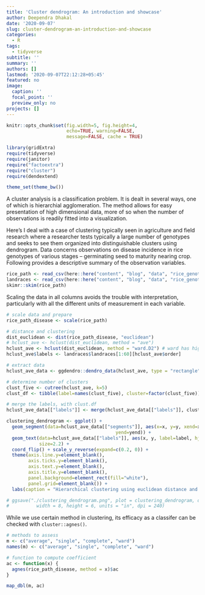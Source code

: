 ```yaml
---
title: 'Cluster dendrogram: An introduction and showcase'
author: Deependra Dhakal
date: '2020-09-07'
slug: cluster-dendrogram-an-introduction-and-showcase
categories:
  - R
tags:
  - tidyverse
subtitle: ''
summary: ''
authors: []
lastmod: '2020-09-07T22:12:28+05:45'
featured: no
image:
  caption: ''
  focal_point: ''
  preview_only: no
projects: []
---
```


```r
knitr::opts_chunk$set(fig.width=5, fig.height=4, 
                      echo=TRUE, warning=FALSE, 
                      message=FALSE, cache = TRUE)

library(gridExtra)
require(tidyverse)
require(janitor)
require("factoextra")
require("cluster")
require(dendextend)

theme_set(theme_bw())
```

A cluster analysis is a classification problem. It is dealt in several ways, one of which is hierarchial agglomeration. The method allows for easy presentation of high dimensional data, more of so when the number of observations is readily fitted into a visualization. 

Here's I deal with a case of clustering typically seen in agriculture and field research where a researcher tests typically a large number of genotypes and seeks to see them organized into distinguishable clusters using dendrogram. Data concerns observations on disease incidence in rice genotypes of various stages -- germinating seed to maturity nearing crop. Following provides a descriptive summary of the observation variables.  

```r
rice_path <- read_csv(here::here("content", "blog", "data", "rice_genotypes_blight_pathology_disease.csv"))
landraces <- read_csv(here::here("content", "blog", "data", "rice_genotypes_blight_pathology_landraces.csv"))
skimr::skim(rice_path)
```

Scaling the data in all columns avoids the trouble with interpretation, particularly with all the different units of measurement in each variable.

```r
# scale data and prepare
rice_path_disease <- scale(rice_path)

# distance and clustering
dist_euclidean <- dist(rice_path_disease, "euclidean")
# hclust_ave <- hclust(dist_euclidean, method = "ave")
hclust_ave <- hclust(dist_euclidean, method = "ward.D2") # ward has high clustering power
hclust_ave$labels <- landraces$landraces[1:60][hclust_ave$order]

# extract data
hclust_ave_data <- ggdendro::dendro_data(hclust_ave, type = "rectangle")

# determine number of clusters
clust_five <- cutree(hclust_ave, k=5)
clust_df <- tibble(label=names(clust_five), cluster=factor(clust_five))

# merge the labels, with clust.df
hclust_ave_data[["labels"]] <- merge(hclust_ave_data[["labels"]], clust_df, by="label")


```


```r
clustering_dendrogram <- ggplot() + 
  geom_segment(data=hclust_ave_data[["segments"]], aes(x=x, y=y, xend=xend, 
                                        yend=yend)) + 
  geom_text(data=hclust_ave_data[["labels"]], aes(x, y, label=label, hjust=0, color=cluster), 
            size=2.2) +
  coord_flip() + scale_y_reverse(expand=c(0.2, 0)) + 
  theme(axis.line.y=element_blank(),
        axis.ticks.y=element_blank(),
        axis.text.y=element_blank(),
        axis.title.y=element_blank(),
        panel.background=element_rect(fill="white"),
        panel.grid=element_blank()) +
  labs(caption = "Hierarchical clustering using euclidean distance and \nward's method for agglomeration and \nshowing five clusters in dendrogram")

# ggsave("./clustering_dendrogram.png", plot = clustering_dendrogram, device = "png", 
#          width = 8, height = 6, units = "in", dpi = 240)
```

While we use certain method in clustering, its efficacy as a classifer can be checked with `cluster::agnes()`.

```r
# methods to assess
m <- c("average", "single", "complete", "ward")
names(m) <- c("average", "single", "complete", "ward")

# function to compute coefficient
ac <- function(x) {
  agnes(rice_path_disease, method = x)$ac
}

map_dbl(m, ac)

```

